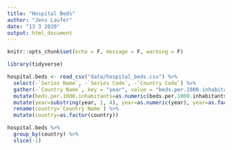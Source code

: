 ```yaml
---
title: "Hospital Beds"
author: "Jens Laufer"
date: "13 3 2020"
output: html_document
---
```


```r
knitr::opts_chunk$set(echo = F, message = F, warning = F)
``` 

```r
library(tidyverse)
```

```r
hospital.beds <- read_csv("data/hospital_beds.csv") %>% 
  select(-`Series Name`, -`Series Code`, -`Country Code`) %>% 
  gather(-`Country Name`, key = "year", value = "beds.per.1000.inhabitants") %>% 
  mutate(beds.per.1000.inhabitants=as.numeric(beds.per.1000.inhabitants)) %>% 
  mutate(year=substring(year, 1, 4), year=as.numeric(year), year=as.factor(year)) %>% 
  rename(country=`Country Name`) %>% 
  mutate(country=as.factor(country))
```


```r
hospital.beds %>% 
  group_by(country) %>% 
  slice(-1)
```

